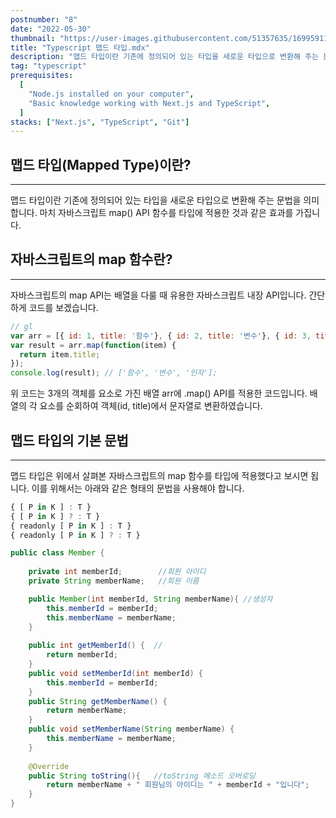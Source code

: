 ```yaml
---
postnumber: "8"
date: "2022-05-30"
thumbnail: "https://user-images.githubusercontent.com/51357635/169959116-1eba5edf-89c0-4b2a-8268-4482c27648e9.png"
title: "Typescript 맵드 타입.mdx"
description: "맵드 타입이란 기존에 정의되어 있는 타입을 새로운 타입으로 변환해 주는 문법을 의미합니다. 마치 자바스크립트 map() API 함수를 타입에 적용한 것과 같은 효과를 가집니다."
tag: "typescript"
prerequisites:
  [
    "Node.js installed on your computer",
    "Basic knowledge working with Next.js and TypeScript",
  ]
stacks: ["Next.js", "TypeScript", "Git"]
---
```

## 맵드 타입(Mapped Type)이란?
---
맵드 타입이란 기존에 정의되어 있는 타입을 새로운 타입으로 변환해 주는 문법을 의미합니다. 마치 자바스크립트 map() API 함수를 타입에 적용한 것과 같은 효과를 가집니다.

## 자바스크립트의 map 함수란?
---
자바스크립트의 map API는 배열을 다룰 때 유용한 자바스크립트 내장 API입니다. 간단하게 코드를 보겠습니다.

~~~js {1,2-3} showLineNumbers
// gl
var arr = [{ id: 1, title: '함수'}, { id: 2, title: '변수'}, { id: 3, title: '인자'}];
var result = arr.map(function(item) {
  return item.title;
});
console.log(result); // ['함수', '변수', '인자'];
~~~
위 코드는 3개의 객체를 요소로 가진 배열 arr에 .map() API를 적용한 코드입니다. 배열의 각 요소를 순회하여 객체(id, title)에서 문자열로 변환하였습니다.

## 맵드 타입의 기본 문법
---
맵드 타입은 위에서 살펴본 자바스크립트의 map 함수를 타입에 적용했다고 보시면 됩니다. 이를 위해서는 아래와 같은 형태의 문법을 사용해야 합니다.

~~~js
{ [ P in K ] : T }
{ [ P in K ] ? : T }
{ readonly [ P in K ] : T }
{ readonly [ P in K ] ? : T }
~~~

~~~java
public class Member {
	
	private int memberId;        //회원 아이디
	private String memberName;   //회원 이름

	public Member(int memberId, String memberName){ //생성자
		this.memberId = memberId;
		this.memberName = memberName;
	}
	
	public int getMemberId() {  //
		return memberId;
	}
	public void setMemberId(int memberId) {
		this.memberId = memberId;
	}
	public String getMemberName() {
		return memberName;
	}
	public void setMemberName(String memberName) {
		this.memberName = memberName;
	}
	
	@Override
	public String toString(){   //toString 메소드 오버로딩
		return memberName + " 회원님의 아이디는 " + memberId + "입니다";
	}
}
~~~
